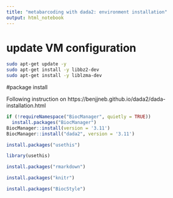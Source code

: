 ```yaml
---
title: "metabarcoding with dada2: environment installation"
output: html_notebook
---
```

# update VM configuration
``` bash
sudo apt-get update -y 
sudo apt-get install -y libbz2-dev
sudo apt-get install -y liblzma-dev
```
#package install

Following instruction on https://benjjneb.github.io/dada2/dada-installation.html

```r
if (!requireNamespace("BiocManager", quietly = TRUE))
  install.packages("BiocManager")
BiocManager::install(version = '3.11')
BiocManager::install("dada2", version = '3.11')

```


```r
install.packages("usethis")
```

```r
library(usethis)

```

```r
install.packages("rmarkdown")
```

```r
install.packages("knitr")
```
```r
install.packages("BiocStyle")
```

